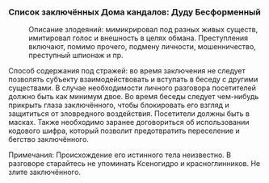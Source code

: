 ===Список заключённых Дома кандалов: Дуду Бесформенный===
:<div align="center">{{Размер|36|Заключённый: Дуду Бесформенный}}</div>
:Описание злодеяний: мимикрировал под разных живых существ, имитировал голос и внешность в целях обмана. Преступления включают, помимо прочего, подмену личности, мошенничество, преступный шпионаж и пр.
:
Способ содержания под стражей: во время заключения не следует позволять субъекту взаимодействовать и вступать в беседу с другими существами. В случае необходимости личного разговора посетителей должно быть как минимум двое. Во время беседы следует чем-нибудь прикрыть глаза заключённого, чтобы блокировать его взгляд и защититься от зловредного воздействия. Посетители должны быть в масках. Также необходимо заранее договориться об использовании кодового шифра, который позволит предотвратить переселение и бегство заключённого.
:
Примечания: Происхождение его истинного тела неизвестно. В разговоре старайтесь не упоминать Ксеногидро и красноглинников. Не злите заключённого.
:<br />
